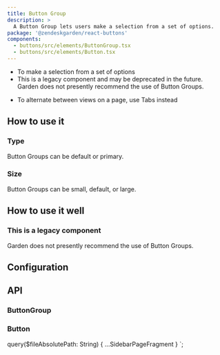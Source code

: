 ```yaml
---
title: Button Group
description: >
  A Button Group lets users make a selection from a set of options.
package: '@zendeskgarden/react-buttons'
components:
  - buttons/src/elements/ButtonGroup.tsx
  - buttons/src/elements/Button.tsx
---
```


<Usage>
  <Use>
    <ul>
      <li>To make a selection from a set of options</li>
      <li>
        This is a legacy component and may be deprecated in the future. Garden does not presently
        recommend the use of Button Groups.
      </li>
    </ul>
  </Use>
  <Misuse>
    <ul>
      <li>To alternate between views on a page, use Tabs instead</li>
    </ul>
  </Misuse>
</Usage>

## How to use it

### Type

Button Groups can be default or primary.


<CodeExample code={ButtonGroupTypeCode}>
  <ButtonGroupType />
</CodeExample>

### Size

Button Groups can be small, default, or large.


<CodeExample code={ButtonGroupSizeCode}>
  <ButtonGroupSize />
</CodeExample>

## How to use it well

### This is a legacy component

Garden does not presently recommend the use of Button Groups.

## Configuration

<Configuration reactPackage={props.data.mdx.package} components={props.data.mdx.components} />

## API

### ButtonGroup

<PropSheet components={props.data.mdx.components} componentName="buttonGroup" />

### Button

<PropSheet components={props.data.mdx.components} componentName="button" />


  query($fileAbsolutePath: String) {
    ...SidebarPageFragment
  }
`;
